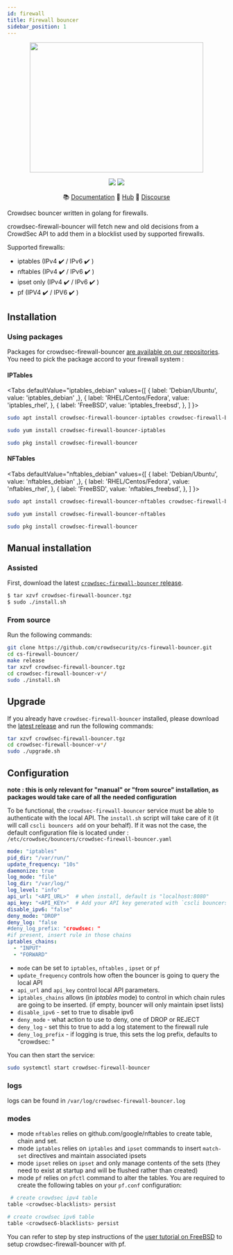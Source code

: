 ```yaml
---
id: firewall
title: Firewall bouncer
sidebar_position: 1
---
```




<p align="center">
  <img src={useBaseUrl('/img/crowdsec_firewall.svg')} width="400" height="300" />
</p>
<p align="center">
<img src="https://img.shields.io/badge/build-pass-green"></img>
<img src="https://img.shields.io/badge/tests-pass-green"></img>
</p>
<p align="center">
&#x1F4DA; <a href="#installation">Documentation</a>
&#x1F4A0; <a href="https://hub.crowdsec.net">Hub</a>
&#128172; <a href="https://discourse.crowdsec.net">Discourse </a>
</p>


Crowdsec bouncer written in golang for firewalls.

crowdsec-firewall-bouncer will fetch new and old decisions from a CrowdSec API to add them in a blocklist used by supported firewalls.

Supported firewalls:
 - iptables (IPv4 :heavy_check_mark: / IPv6 :heavy_check_mark: )
 - nftables (IPv4 :heavy_check_mark: / IPv6 :heavy_check_mark: )
 - ipset only (IPv4 :heavy_check_mark: / IPv6 :heavy_check_mark: )
 - pf (IPV4 :heavy_check_mark: / IPV6 :heavy_check_mark: )

## Installation

### Using packages

Packages for crowdsec-firewall-bouncer [are available on our repositories](https://doc.crowdsec.net/Crowdsec/v1/getting_started/installation/#installation-methods). You need to pick the package accord to your firewall system :

#### IPTables

<Tabs
  defaultValue="iptables_debian"
  values={[
    { label: 'Debian/Ubuntu', value: 'iptables_debian' ,},
    { label: 'RHEL/Centos/Fedora', value: 'iptables_rhel', },
    { label: 'FreeBSD', value: 'iptables_freebsd', },
  ]
}>
<TabItem value="iptables_debian">

```bash
sudo apt install crowdsec-firewall-bouncer-iptables crowdsec-firewall-bouncer
```

</TabItem>
<TabItem value="iptables_rhel">

```bash
sudo yum install crowdsec-firewall-bouncer-iptables
```

</TabItem>
<TabItem value="iptables_freebsd">

```bash
sudo pkg install crowdsec-firewall-bouncer
```

</TabItem>
</Tabs>


#### NFTables

<Tabs
  defaultValue="nftables_debian"
  values={[
    { label: 'Debian/Ubuntu', value: 'nftables_debian' ,},
    { label: 'RHEL/Centos/Fedora', value: 'nftables_rhel', },
    { label: 'FreeBSD', value: 'nftables_freebsd', },
  ]
}>
<TabItem value="nftables_debian">

```bash
sudo apt install crowdsec-firewall-bouncer-nftables crowdsec-firewall-bouncer
```

</TabItem>
<TabItem value="nftables_rhel">

```bash
sudo yum install crowdsec-firewall-bouncer-nftables
```

</TabItem>
<TabItem value="nftables_freebsd">

```bash
sudo pkg install crowdsec-firewall-bouncer
```

</TabItem>
</Tabs>


## Manual installation

### Assisted

First, download the latest [`crowdsec-firewall-bouncer` release](https://github.com/crowdsecurity/cs-firewall-bouncer/releases).

```bash
$ tar xzvf crowdsec-firewall-bouncer.tgz
$ sudo ./install.sh
```

### From source

Run the following commands:

```bash
git clone https://github.com/crowdsecurity/cs-firewall-bouncer.git
cd cs-firewall-bouncer/
make release
tar xzvf crowdsec-firewall-bouncer.tgz
cd crowdsec-firewall-bouncer-v*/
sudo ./install.sh
```

## Upgrade

If you already have `crowdsec-firewall-bouncer` installed, please download the [latest release](https://github.com/crowdsecurity/cs-firewall-bouncer/releases) and run the following commands:

```bash
tar xzvf crowdsec-firewall-bouncer.tgz
cd crowdsec-firewall-bouncer-v*/
sudo ./upgrade.sh
```


## Configuration

**note : this is only relevant for "manual" or "from source" installation, as packages would take care of all the needed configuration**

To be functional, the `crowdsec-firewall-bouncer` service must be able to authenticate with the local API.
The `install.sh` script will take care of it (it will call `cscli bouncers add` on your behalf).
If it was not the case, the default configuration file is located under : `/etc/crowdsec/bouncers/crowdsec-firewall-bouncer.yaml`


```yaml title="/etc/crowdsec/bouncers/crowdsec-firewall-bouncer.yaml"
mode: "iptables"
pid_dir: "/var/run/"
update_frequency: "10s"
daemonize: true
log_mode: "file"
log_dir: "/var/log/"
log_level: "info"
api_url: "<API_URL>"  # when install, default is "localhost:8080"
api_key: "<API_KEY>"  # Add your API key generated with `cscli bouncers add --name <bouncer_name>`
disable_ipv6: "false"
deny_mode: "DROP"
deny_log: "false
#deny_log_prefix: "crowdsec: "
#if present, insert rule in those chains
iptables_chains:
  - "INPUT"
  - "FORWARD"
```

 - `mode` can be set to `iptables`, `nftables` , `ipset` or `pf`
 - `update_frequency` controls how often the bouncer is going to query the local API
 - `api_url` and `api_key` control local API parameters.
 - `iptables_chains` allows (in _iptables_ mode) to control in which chain rules are going to be inserted. (if empty, bouncer will only maintain ipset lists)
 - `disable_ipv6` - set to true to disable ipv6
 - `deny_mode` - what action to use to deny, one of DROP or REJECT
 - `deny_log` - set this to true to add a log statement to the firewall rule
 - `deny_log_prefix` - if logging is true, this sets the log prefix, defaults to "crowdsec: "

You can then start the service:

```bash title="Start CrowdSec service"
sudo systemctl start crowdsec-firewall-bouncer
```

### logs

logs can be found in `/var/log/crowdsec-firewall-bouncer.log`

### modes

 - mode `nftables` relies on github.com/google/nftables to create table, chain and set.
 - mode `iptables` relies on `iptables` and `ipset` commands to insert `match-set` directives and maintain associated ipsets
 - mode `ipset` relies on `ipset` and only manage contents of the sets (they need to exist at startup and will be flushed rather than created)
 - mode `pf` relies on `pfctl` command to alter the tables. You are required to create the following tables on your `pf.conf` configuration:

```bash
 # create crowdsec ipv4 table
table <crowdsec-blacklists> persist

# create crowdsec ipv6 table
table <crowdsec6-blacklists> persist
```

 You can refer to step by step instructions of the [user tutorial on
 FreeBSD](https://doc.crowdsec.net/Crowdsec/v1/user_tutorial/crowdsec_firewall_on_freebsd)
 to setup crowdsec-firewall-bouncer with pf.